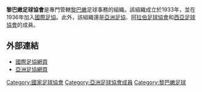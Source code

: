 {{國家足協
|Name               = 黎巴嫩足球協會
|Logo               =
|Founded            = 1933年
|FIFA affiliation   = 1936年
|Region             = [[亞洲足協|亞洲足協]]
|Region affiliation = 1964年
|Subregion             = [[阿拉伯足球協會|阿拉伯足球協會]]
|Subregion affiliation = 1978年
|Subregion2             = [[西亞足球協會|西亞足球協會]]
|Subregion2 affiliation = 2000年
|President          = Hachem Haidar
}}

'''黎巴嫩足球協會'''是專門管轄[[黎巴嫩|黎巴嫩]]足球事務的組織。該組織成立於1933年，並在1936年加入[[國際足協|國際足協]]。此外，該組織還是[[亞洲足協|亞洲足協]]、[[阿拉伯足球協會|阿拉伯足球協會]]和[[西亞足球協會|西亞足球協會]]的成員。

==外部連結==
*[http://www.fifa.com/associations/association=lib/index.html 國際足協網頁]{{Wayback|url=http://www.fifa.com/associations/association=lib/index.html |date=20130622080320 }}
*[https://web.archive.org/web/20130407200203/http://www.the-afc.com/en/member-associations/west/lebanese-football-assoc.html 亞洲足協網頁]


{{AFC associations}}

[[Category:國家足球協會|Category:國家足球協會]]
[[Category:亞洲足球協會成員|Category:亞洲足球協會成員]]
[[Category:黎巴嫩足球|Category:黎巴嫩足球]]